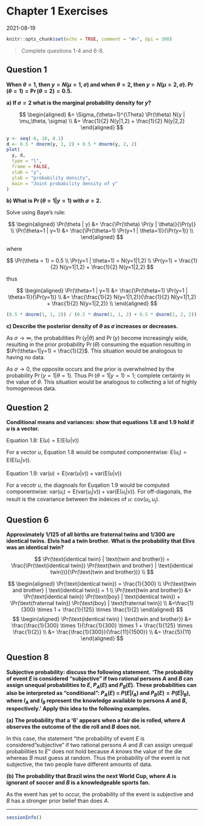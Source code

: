 # Chapter 1 Exercises

2021-08-19

```r
knitr::opts_chunk$set(echo = TRUE, comment = "#>", dpi = 300)
```

> Complete questions 1-4 and 6-8.

## Question 1

**When $\theta = 1$, then $y = N(\mu = 1, \sigma)$ and when $\theta = 2$, then $y = N(\mu=2, \sigma)$.
$\Pr(\theta=1)= \Pr(\theta=2) = 0.5$.**

**a) If $\sigma=2$ what is the marginal probability density for $y$?**

$$
\begin{aligned}
&= \Sigma_{\theta=1}^{\Theta} \Pr(\theta) N(y | \mu_\theta, \sigma) \\
&= \frac{1}{2} N(y|1,2) + \frac{1}{2} N(y|2,2)
\end{aligned}
$$
```r
y <- seq(-6, 10, 0.1)
d <- 0.5 * dnorm(y, 1, 2) + 0.5 * dnorm(y, 2, 2)
plot(
  y, d,
  type = "l",
  frame = FALSE,
  xlab = "y",
  ylab = "probability density",
  main = "Joint probability density of y"
)
```

**b) What is $\Pr(\theta=1 | y=1)$ with $\sigma=2$.**

Solve using Baye's rule:

$$
\begin{aligned}
\Pr(\theta | y) &= \frac{\Pr(\theta) \Pr(y | \theta)}{\Pr(y)} \\
\Pr(\theta=1 | y=1) &= \frac{\Pr(\theta=1) \Pr(y=1 | \theta=1)}{\Pr(y=1)} \\
\end{aligned}
$$

where

$$
\Pr(\theta = 1) = 0.5 \\
\Pr(y=1 | \theta=1) = N(y=1|1,2) \\
\Pr(y=1) = \frac{1}{2} N(y=1|1,2) + \frac{1}{2} N(y=1|2,2)
$$

thus

$$
\begin{aligned}
\Pr(\theta=1 | y=1) &= \frac{\Pr(\theta=1) \Pr(y=1 | \theta=1)}{\Pr(y=1)} \\
&= \frac{\frac{1}{2} N(y=1|1,2)}{\frac{1}{2} N(y=1|1,2) + \frac{1}{2} N(y=1|2,2)} \\
\end{aligned}
$$

```r
(0.5 * dnorm(1, 1, 2)) / (0.5 * dnorm(1, 1, 2) + 0.5 * dnorm(1, 2, 2))
```

**c) Describe the posterior density of $\theta$ as $\sigma$ increases or decreases.**

As $\sigma \to \infty$, the probabilities $\Pr(y|\theta)$ and $\Pr(y)$ become increasingly wide, resulting in the prior probability $\Pr(\theta)$ consuming the equation resulting in $\Pr(\theta=1|y=1) = \frac{1}{2}$.
This situation would be analogous to having no data.

As $\sigma \to 0$, the opposite occurs and the prior is overwhelmed by the probability $\Pr(y=1|\theta=1)$.
Thus $\Pr(\theta=1|y=1) = 1$; complete certainty in the value of $\theta$.
This situation would be analogous to collecting a lot of highly homogeneous data.

## Question 2

**Conditional means and variances: show that equations 1.8 and 1.9 hold if $u$ is a vector.**

Equation 1.8: $\text{E}(u) = \text{E}(\text{E}(u|v))$

For a vector $u$, Equation 1.8 would be computed componentwise: $\text{E}(u_i) = \text{E}(\text{E}(u_i|v))$.

Equation 1.9: $\text{var}(u) = \text{E}(\text{var}(u|v)) + \text{var}(\text{E}(u|v))$

For a vecotr $u$, the diagnoals for Euqation 1.9 would be computed componentwise: $\text{var}(u_i) = \text{E}(\text{var}(u_i|v)) + \text{var}(\text{E}(u_i|v))$.
For off-diagonals, the result is the covariance between the indeices of $u$: $\text{cov}(u_i, u_j)$.

## Question 6

**Approximately 1/125 of all births are fraternal twins and 1/300 are identical twins.**
**Elvis had a twin brother.**
**What is the probability that Elivs was an identical twin?**

$$
\Pr(\text{identical twin} | \text{twin and brother}) =
\frac{\Pr(\text{identical twin}) \Pr(\text{twin and brother} | \text{identical twin})}{\Pr(\text{twin and brother})} \\
$$

$$
\begin{aligned}
\Pr(\text{identical twin}) = \frac{1}{300} \\
\Pr(\text{twin and brother} | \text{identical twin}) = 1 \\
\Pr(\text{twin and brother}) &= \Pr(\text{identical twin}) \Pr(\text{boy} | \text{identical twin}) +
\Pr(\text{fraternal twin}) \Pr(\text{boy} | \text{fraternal twin}) \\
&=\frac{1}{300} \times 1 + \frac{1}{125} \times \frac{1}{2}
\end{aligned}
$$
$$
\begin{aligned}
\Pr(\text{identical twin} | \text{twin and brother}) &= \frac{\frac{1}{300} \times 1}{\frac{1}{300} \times 1 + \frac{1}{125} \times \frac{1}{2}} \\
&= \frac{\frac{1}{300}}{\frac{11}{1500}} \\
&= \frac{5}{11}
\end{aligned}
$$

## Question 8

**Subjective probability: discuss the following statement.**
**'The probability of event $E$ is considered "subjective" if two rational persons $A$ and $B$ can assign unequal probabilities to $E$, $P_A(E)$ and $P_B(E)$.**
**These probabilities can also be interpreted as "conditional": $P_A(E)$ = $P(E|I_A)$ and $P_B(E) = P(E|I_B)$, where $I_A$ and $I_B$ represent the knowledge available to persons $A$ and $B$, respectively.'**
**Apply this idea to the following examples.**

**(a) The probability that a '6' appears when a fair die is rolled, where $A$ observes the outcome of the die roll and $B$ does not.**

In this case, the statement "the probability of event $E$ is considered "subjective" if two rational persons $A$ and $B$ can assign unequal probabilities to $E$" does not hold because $A$ *knows* the value of the die whereas $B$ must guess at random.
Thus the probability of the event is not subjective, the two people have different amounts of data.

**(b) The probability that Brazil wins the next World Cup, where $A$ is ignorant of soccer and $B$ is a knowledgeable sports fan.**

As the event has yet to occur, the probability of the event is subjective and $B$ has a stronger prior belief than does $A$.

---

```r
sessionInfo()
```
